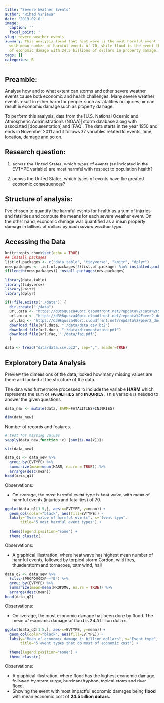 ```yaml
---
title: "Severe Weather Events"
author: "Rihad Variawa"
date: '2019-02-01'
image:
  caption: ''
  focal_point: ''
slug: severe-weather-events
summary: This analysis found that heat wave is the most harmful event for human health
  with mean number of harmful events of 70, while flood is the event that does most
  of economic damage with 24.5 billions of dollars in property damage.
tags: []
categories: R
---
```

## Preamble:

Analyse how and to what extent can storms and other severe weather events cause both economic and health challenges. Many severe weather events result in either harm for people, such as fatalities or injuries; or can result in economic damage such as property damage.

To perform this analysis, data from the [U.S. National Oceanic and Atmospheric Administration’s (NOAA)] storm database along with associated [documentation] and [FAQ]. The data starts in the year 1950 and ends in November 2011 and it follows 37 variables related to events, time, location, damage and so on.

## Research question:

1. across the United States, which types of events (as indicated in the EVTYPE variable) are most harmful with respect to population health?

2. across the United States, which types of events have the greatest economic consequences?

## Structure of analysis:

I've chosen to quantify the harmful events for health as a sum of injuries and fatalities and compute the means for each severe weather event. On the other hand, economic damage was quantified as a mean property damage in billions of dollars by each severe weather type. 

## Accessing the Data

```r
knitr::opts_chunk$set(echo = TRUE)
## install packages 
list.of.packages <- c("data.table", "tidyverse", "knitr", "dplyr")
new.packages <- list.of.packages[!(list.of.packages %in% installed.packages()[,"Package"])]
if(length(new.packages)) install.packages(new.packages)

library(data.table)
library(tidyverse)
library(knitr)
library(dplyr)

if(!file.exists("./data")) {
  dir.create("./data")
  url.data <- "https://d396qusza40orc.cloudfront.net/repdata%2Fdata%2FStormData.csv.bz2"
  url.docu <- "https://d396qusza40orc.cloudfront.net/repdata%2Fpeer2_doc%2Fpd01016005curr.pdf"
  url.faq <- "https://d396qusza40orc.cloudfront.net/repdata%2Fpeer2_doc%2FNCDC%20Storm%20Events-FAQ%20Page.pdf"
  download.file(url.data, "./data/data.csv.bz2")
  download.file(url.docu, "./data/documentation.pdf")
  download.file(url.faq, "./data/faq.pdf")
  }
```

```r
data <- fread("data/data.csv.bz2", sep=",", header=TRUE)
```

## Exploratory Data Analysis

Preview the dimensions of the data, looked how many missing values are there and looked at the structure of the data.

The data was furthermore processed to include the variable **HARM** which represents the sum of **FATALITIES** and **INJURIES.** This variable is needed to answer the given questions.

```r
data_new <- mutate(data, HARM=FATALITIES+INJURIES)
```

```r
dim(data_new)
```

Number of records and features.

```r
# test for missing values
sapply(data_new,function (x) {sum(is.na(x))})
```

```r
str(data_new)
```

```r
data_q1 <- data_new %>%
  group_by(EVTYPE) %>%
  summarize(mean=mean(HARM, na.rm = TRUE)) %>%
  arrange(desc(mean))
head(data_q1)
```

Observations:

* On average, the most harmful event type is heat wave, with mean of harmful events (injuries and fatalities) of 70.

```r
ggplot(data_q1[1:5,], aes(x=EVTYPE, y=mean)) + 
  geom_col(color="black", aes(fill=EVTYPE)) +
  labs(y="Mean value of harmful events", x="Event type",
       title="5 most harmful event types") +
         
  theme(legend.position="none") +
  theme_classic()
```

Observations:

* A graphical illustration, where heat wave has highest mean number of harmful events, followed by torpical storm Gordon, wild fires, thunderstorm and tornadoes, tstm wind, hail.

```r
data_q2 <- data_new %>%
  filter(PROPDMGEXP=="B") %>%
  group_by(EVTYPE) %>%
  summarize(mean=mean(PROPDMG, na.rm = TRUE)) %>%
  arrange(desc(mean))
head(data_q2)
```

Observations:

* On average, the most economic damage has been done by flood. The mean of economic damage of flood is 24.5 billion dollars. 

```r
ggplot(data_q2[1:5,], aes(x=EVTYPE, y=mean)) + 
  geom_col(color="black", aes(fill=EVTYPE)) +
  labs(y="Mean of economic damage in billion dollars", x="Event type",
       title="5 event types that do most of economic cost") +
  
  theme(legend.position="none") +
  theme_classic()
```

Observations:

* A graphical illustration, where flood has the highest economic damage, followed by storm surge, hurricane/typhon, topical storm and river flood. 
* Showing the event with most impactful economic damages being **flood** with mean economic cost of **24.5 billion dollars.**
